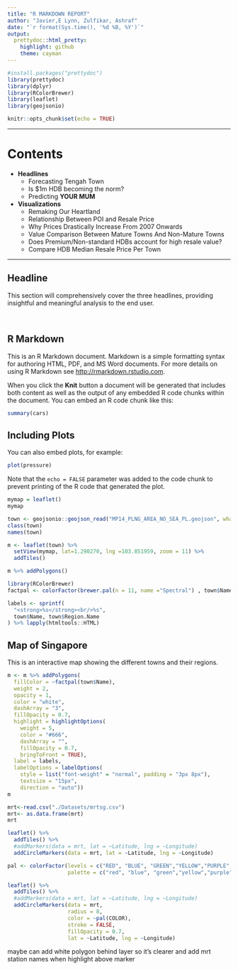 ```yaml
---
title: "R MARKDOWN REPORT"
author: "Javier,E Lynn, Zulfikar, Ashraf"
date: "`r format(Sys.time(), '%d %B, %Y')`"
output:
  prettydoc::html_pretty:
    highlight: github
    theme: cayman
---
```

  
```r
#install.packages("prettydoc")
library(prettydoc)
library(dplyr)
library(RColorBrewer)
library(leaflet)
library(geojsonio)
```


```r
knitr::opts_chunk$set(echo = TRUE)
```

***
# Contents

* **Headlines**
  + Forecasting Tengah Town
  + Is $1m HDB becoming the norm?
  + Predicting **YOUR MUM** 
<br>
* **Visualizations**
  + Remaking Our Heartland 
  + Relationship Between POI and Resale Price
  + Why Prices Drastically Increase From 2007 Onwards 
  + Value Comparison Between Mature Towns And Non-Mature Towns
  + Does Premium/Non-standard HDBs account for high resale value? 
  + Compare HDB Median Resale Price Per Town
 
***

## Headline

This section will comprehensively cover the three headlines, providing insightful and meaningful analysis to the end user. 

&nbsp;
&nbsp;

## R Markdown

This is an R Markdown document. Markdown is a simple formatting syntax for authoring HTML, PDF, and MS Word documents. For more details on using R Markdown see <http://rmarkdown.rstudio.com>.

When you click the **Knit** button a document will be generated that includes both content as well as the output of any embedded R code chunks within the document. You can embed an R code chunk like this:

```r
summary(cars)
```

## Including Plots

You can also embed plots, for example:

```r
plot(pressure)
```

Note that the `echo = FALSE` parameter was added to the code chunk to prevent printing of the R code that generated the plot.

```r
mymap = leaflet()
mymap

town <- geojsonio::geojson_read("MP14_PLNG_AREA_NO_SEA_PL.geojson", what = "sp")
class(town)
names(town)

m <- leaflet(town) %>%
  setView(mymap, lat=1.290270, lng =103.851959, zoom = 11) %>%
  addTiles()

m %>% addPolygons()

library(RColorBrewer)
factpal <- colorFactor(brewer.pal(n = 11, name ="Spectral") , town$Name)

labels <- sprintf(
  "<strong>%s</strong><br/>%s",
  town$Name, town$Region.Name
) %>% lapply(htmltools::HTML)
```

## Map of Singapore
This is an interactive map showing the different towns and their regions.
```r
m <- m %>% addPolygons(
  fillColor = ~factpal(town$Name),
  weight = 2,
  opacity = 1,
  color = "white",
  dashArray = "3",
  fillOpacity = 0.7,
  highlight = highlightOptions(
    weight = 5,
    color = "#666",
    dashArray = "",
    fillOpacity = 0.7,
    bringToFront = TRUE),
  label = labels,
  labelOptions = labelOptions(
    style = list("font-weight" = "normal", padding = "3px 8px"),
    textsize = "15px",
    direction = "auto"))
m
```

```r
mrt<-read.csv("./Datasets/mrtsg.csv")
mrt<- as.data.frame(mrt)
mrt

leaflet() %>%
  addTiles() %>%
  #addMarkers(data = mrt, lat = ~Latitude, lng = ~Longitude)
  addCircleMarkers(data = mrt, lat = ~Latitude, lng = ~Longitude)

pal <- colorFactor(levels = c("RED", "BLUE", "GREEN","YELLOW","PURPLE","BROWN","GREY"),
                   palette = c("red", "blue", "green","yellow","purple","brown","grey"))
```


```r

leaflet() %>%
  addTiles() %>%
  #addMarkers(data = mrt, lat = ~Latitude, lng = ~Longitude)
  addCircleMarkers(data = mrt, 
                   radius = 8, 
                   color = ~pal(COLOR),
                   stroke = FALSE, 
                   fillOpacity = 0.7, 
                   lat = ~Latitude, lng = ~Longitude)
```
maybe can add white polygon behind layer so it's clearer
and add mrt station names when highlight above marker